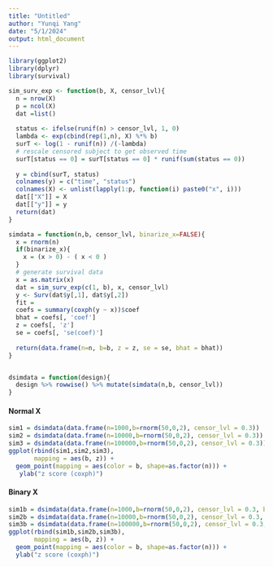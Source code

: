 ```yaml
---
title: "Untitled"
author: "Yunqi Yang"
date: "5/1/2024"
output: html_document
---
```


```r
library(ggplot2)
library(dplyr)
library(survival)
```

```r
sim_surv_exp <- function(b, X, censor_lvl){
  n = nrow(X)
  p = ncol(X)
  dat =list()
  
  status <- ifelse(runif(n) > censor_lvl, 1, 0)
  lambda <- exp(cbind(rep(1,n), X) %*% b)
  surT <- log(1 - runif(n)) /(-lambda)
  # rescale censored subject to get observed time
  surT[status == 0] = surT[status == 0] * runif(sum(status == 0))
  
  y = cbind(surT, status)
  colnames(y) = c("time", "status")
  colnames(X) <- unlist(lapply(1:p, function(i) paste0("x", i)))
  dat[["X"]] = X
  dat[["y"]] = y
  return(dat)
}
```

```r

simdata = function(n,b, censor_lvl, binarize_x=FALSE){
  x = rnorm(n)
  if(binarize_x){
    x = (x > 0) - ( x < 0 )
  }
  # generate survival data
  x = as.matrix(x)
  dat = sim_surv_exp(c(1, b), x, censor_lvl)
  y <- Surv(dat$y[,1], dat$y[,2])
  fit = 
  coefs = summary(coxph(y ~ x))$coef
  bhat = coefs[, 'coef']
  z = coefs[, 'z']
  se = coefs[, 'se(coef)']
  
  return(data.frame(n=n, b=b, z = z, se = se, bhat = bhat))
}


dsimdata = function(design){
  design %>% rowwise() %>% mutate(simdata(n,b, censor_lvl))
}

```

#### Normal X
```r
sim1 = dsimdata(data.frame(n=1000,b=rnorm(50,0,2), censor_lvl = 0.3))
sim2 = dsimdata(data.frame(n=10000,b=rnorm(50,0,2), censor_lvl = 0.3))
sim3 = dsimdata(data.frame(n=100000,b=rnorm(50,0,2), censor_lvl = 0.3))
ggplot(rbind(sim1,sim2,sim3), 
       mapping = aes(b, z)) +
  geom_point(mapping = aes(color = b, shape=as.factor(n))) + 
   ylab("z score (coxph)")
```


#### Binary X
```r
sim1b = dsimdata(data.frame(n=1000,b=rnorm(50,0,2), censor_lvl = 0.3, binarize_x = TRUE))
sim2b = dsimdata(data.frame(n=10000,b=rnorm(50,0,2), censor_lvl = 0.3, binarize_x = TRUE))
sim3b = dsimdata(data.frame(n=100000,b=rnorm(50,0,2), censor_lvl = 0.3, binarize_x = TRUE))
ggplot(rbind(sim1b,sim2b,sim3b), 
       mapping = aes(b, z)) +
  geom_point(mapping = aes(color = b, shape=as.factor(n))) +
  ylab("z score (coxph)")
```

